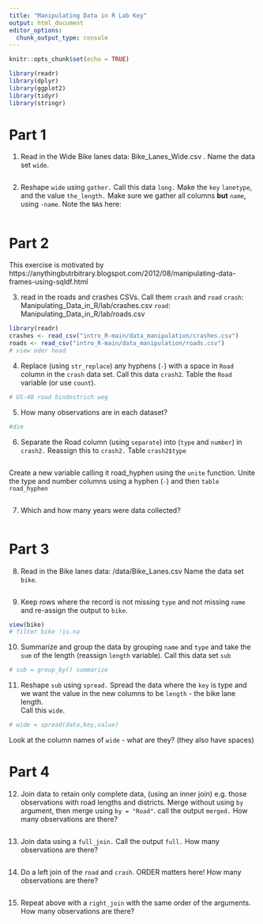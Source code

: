 ---
title: "Manipulating Data in R Lab Key"
output: html_document
editor_options: 
  chunk_output_type: console
---

```{r setup, include=FALSE}
knitr::opts_chunk$set(echo = TRUE)
```


```{r}
library(readr)
library(dplyr)
library(ggplot2)
library(tidyr)
library(stringr)
```

# Part 1
1.  Read in the Wide Bike lanes data: Bike_Lanes_Wide.csv .  Name the data set `wide`.

```{r}

```

2. Reshape `wide` using `gather.`  Call this data `long.`  Make the `key`
`lanetype`, and the value `the_length.`  Make sure we gather all columns **but**
`name`, using `-name`. Note the `NA`s here:

```{r}

```



# Part 2

This exercise is motivated by https://anythingbutrbitrary.blogspot.com/2012/08/manipulating-data-frames-using-sqldf.html

3. read in the roads and crashes CSVs.  Call them `crash` and `road`
`crash`: Manipulating_Data_in_R/lab/crashes.csv
`road`: Manipulating_Data_in_R/lab/roads.csv

```{r}
library(readr)
crashes <- read_csv("intro_R-main/data_manipulation/crashes.csv")
roads <- read_csv("intro_R-main/data_manipulation/roads.csv")
# view oder head 
```

4.  Replace (using `str_replace`) any hyphens (`-`) with a space in `Road` column in the `crash` data set. Call this data `crash2`. Table the `Road` variable (or use `count`).  
```{r}
# US-40 road bindestrich weg
```

5. How many observations are in each dataset?
```{r}
#dim

```

6.  Separate the Road column (using `separate`) into (`type` and `number`) in
`crash2.`  Reassign this to `crash2.` Table `crash2$type`
```{r}


```

Create a new variable calling it road_hyphen using the `unite` function.  Unite the type and number columns using a hyphen (`-`) and then `table` `road_hyphen`
```{r}


```

7. Which and how many years were data collected?
```{r}


```

# Part 3
8.  Read in the Bike lanes data: /data/Bike_Lanes.csv 
Name the data set `bike`.
```{r}


```

9.  Keep rows where the record is not missing `type` and not missing `name` and re-assign the output to `bike`.
```{r}
view(bike)
# filter bike !is.na
```

10.  Summarize and group the data by grouping `name` and `type`  and take the `sum` of the length (reassign `length` variable).  Call this data set `sub`

```{r}
# sub = group_by() summarize

```

11. Reshape `sub` using `spread.`  Spread the data where the `key` is type and we want the value in the new columns to be `length` - the bike lane length.  
Call this `wide`.  

```{r}
# wide = spread(data,key,value)

```

Look at the column names of `wide` - what are they? (they also have spaces)

# Part 4

12. Join data to retain only complete data, (using an inner join) e.g. those observations with road lengths and districts.  Merge without using `by` argument, then merge using `by = "Road"`. call the output `merged.`  How many observations are there?

```{r}


```

13. Join data using a `full_join.`  Call the output `full.`   How many observations are there?

```{r}


```

14. Do a left join of the `road` and `crash`.  ORDER matters here!  How many observations are there?

```{r}

```

15. Repeat above with a `right_join` with the same order of the arguments. How many observations are there?

```{r}

```
